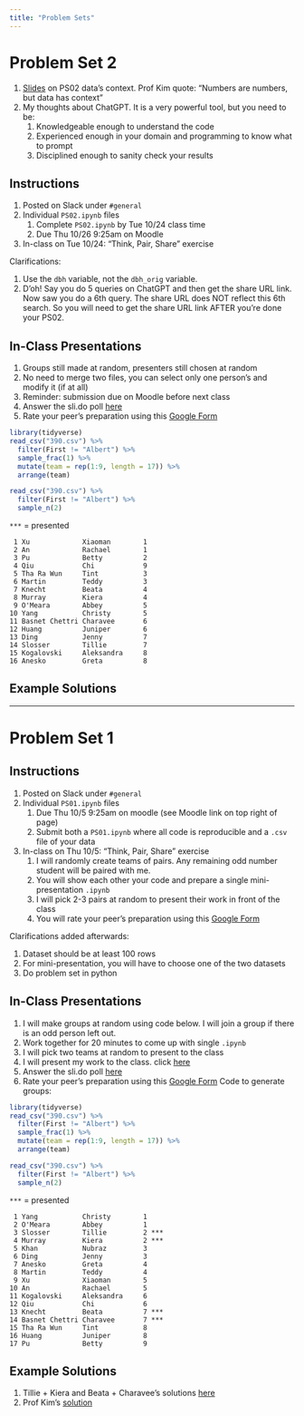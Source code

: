 ```yaml
---
title: "Problem Sets"
---
```


# Problem Set 2

1.  [Slides](PS/dendrobands.pdf) on PS02 data's context. Prof Kim quote: "Numbers are numbers, but data has context"
2.  My thoughts about ChatGPT. It is a very powerful tool, but you need to be:
    1.  Knowledgeable enough to understand the code
    2.  Experienced enough in your domain and programming to know what to prompt
    3.  Disciplined enough to sanity check your results

## Instructions

1.  Posted on Slack under `#general`
2.  Individual `PS02.ipynb` files
    1.  Complete `PS02.ipynb` by Tue 10/24 class time
    2.  Due Thu 10/26 9:25am on Moodle
3.  In-class on Tue 10/24: "Think, Pair, Share" exercise


Clarifications:

1.  Use the `dbh` variable, not the `dbh_orig` variable.
2.  D'oh! Say you do 5 queries on ChatGPT and then get the share URL link. Now saw you do a 6th query. The share URL does NOT reflect this 6th search. So you will need to get the share URL link AFTER you're done your PS02.


## In-Class Presentations

1.  Groups still made at random, presenters still chosen at random
2.  No need to merge two files, you can select only one person's and modify it (if at all)
3.  Reminder: submission due on Moodle before next class
5.  Answer the sli.do poll [here](https://admin.sli.do/event/vdsVBebJSrnKE2mx4morQf/polls)
4.  Rate your peer's preparation using this [Google Form](https://docs.google.com/forms/d/e/1FAIpQLSe6uHGVCgcHwBae-k00k6GXxmWKAhouNWivH-3NSim020bgww/viewform)


```r
library(tidyverse)
read_csv("390.csv") %>% 
  filter(First != "Albert") %>% 
  sample_frac(1) %>% 
  mutate(team = rep(1:9, length = 17)) %>% 
  arrange(team)

read_csv("390.csv") %>% 
  filter(First != "Albert") %>% 
  sample_n(2)
```

`***` = presented

```         
 1 Xu             Xiaoman        1
 2 An             Rachael        1
 3 Pu             Betty          2
 4 Qiu            Chi            9
 5 Tha Ra Wun     Tint           3
 6 Martin         Teddy          3
 7 Knecht         Beata          4
 8 Murray         Kiera          4
 9 O'Meara        Abbey          5
10 Yang           Christy        5
11 Basnet Chettri Charavee       6
12 Huang          Juniper        6
13 Ding           Jenny          7
14 Slosser        Tillie         7
15 Kogalovski     Aleksandra     8
16 Anesko         Greta          8
```

## Example Solutions

<!--
1.  Student presentations
2.  Prof Kim's [solution](https://github.com/rudeboybert/SDS390/blob/master/PS/PS01_albert.ipynb)
-->





------------------------------------------------------------------------

# Problem Set 1

## Instructions

1.  Posted on Slack under `#general`
2.  Individual `PS01.ipynb` files
    1.  Due Thu 10/5 9:25am on moodle (see Moodle link on top right of page)
    2.  Submit both a `PS01.ipynb` where all code is reproducible and a `.csv` file of your data
3.  In-class on Thu 10/5: "Think, Pair, Share" exercise
    1.  I will randomly create teams of pairs. Any remaining odd number student will be paired with me.
    2.  You will show each other your code and prepare a single mini-presentation `.ipynb`
    3.  I will pick 2-3 pairs at random to present their work in front of the class
    4.  You will rate your peer's preparation using this [Google Form](https://docs.google.com/forms/d/e/1FAIpQLSe6uHGVCgcHwBae-k00k6GXxmWKAhouNWivH-3NSim020bgww/viewform)

Clarifications added afterwards:

1.  Dataset should be at least 100 rows
2.  For mini-presentation, you will have to choose one of the two datasets
3.  Do problem set in python

## In-Class Presentations

1.  I will make groups at random using code below. I will join a group if there is an odd person left out.
2.  Work together for 20 minutes to come up with single `.ipynb`
3.  I will pick two teams at random to present to the class
4.  I will present my work to the class. click [here](https://github.com/rudeboybert/SDS390/blob/master/PS/PS01_albert.ipynb)
5.  Answer the sli.do poll [here](https://app.sli.do/event/3x3vyqpgVxaVxm6XTJLxxF)
6.  Rate your peer's preparation using this [Google Form](https://docs.google.com/forms/d/e/1FAIpQLSe6uHGVCgcHwBae-k00k6GXxmWKAhouNWivH-3NSim020bgww/viewform) Code to generate groups:

```r
library(tidyverse)
read_csv("390.csv") %>% 
  filter(First != "Albert") %>% 
  sample_frac(1) %>% 
  mutate(team = rep(1:9, length = 17)) %>% 
  arrange(team)

read_csv("390.csv") %>% 
  filter(First != "Albert") %>% 
  sample_n(2)
```

`***` = presented

```         
 1 Yang           Christy        1
 2 O'Meara        Abbey          1
 3 Slosser        Tillie         2 ***
 4 Murray         Kiera          2 ***
 5 Khan           Nubraz         3
 6 Ding           Jenny          3
 7 Anesko         Greta          4
 8 Martin         Teddy          4
 9 Xu             Xiaoman        5
10 An             Rachael        5
11 Kogalovski     Aleksandra     6
12 Qiu            Chi            6
13 Knecht         Beata          7 ***
14 Basnet Chettri Charavee       7 ***
15 Tha Ra Wun     Tint           8
16 Huang          Juniper        8
17 Pu             Betty          9
```

## Example Solutions

1.  Tillie + Kiera and Beata + Charavee's solutions [here](PS/PS01_presentations.zip)
2.  Prof Kim's [solution](https://github.com/rudeboybert/SDS390/blob/master/PS/PS01_albert.ipynb)
